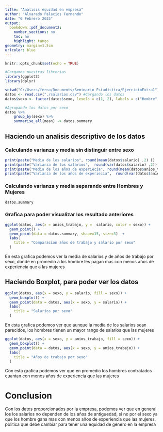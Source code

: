 ```yaml
---
title: "Analisis equidad en empresa"
author: "Alvarado Palacios Fernando"
date: "6 Febrero 2025"
output: 
  bookdown::pdf_document2:
    number_sections: no
    toc: no
    highlight: tango
geometry: margin=1.5cm
urlcolor: blue
---
```


```r
knitr::opts_chunk$set(echo = TRUE)

#Cargamos nuestras librerías 
library(ggplot2)
library(dplyr)

```


```R
setwd("C:/Users/ferna/Documents/Seminario Estadistica/EjercicioExtra1") #Cargando de donde voy a traer los datos
datos <- read.csv("./salarios.csv") #Cargando los datos
datos$sexo <- factor(datos$sexo, levels = c(1, 2), labels = c("Hombre", "Mujer"))

#Agrupando los datos por sexo
datos %>% 
    group_by(sexo) %>%
    summarise_all(mean) -> datos.summary

```

## Haciendo un analisis descriptivo de los datos

### Calculando varianza y media sin distinguir entre sexo

```R

print(paste("Media de los salarios", round(mean(datos$salario) ,2) ))
print(paste("Varianza de los salarios",  round(var(datos$salario) ,2)))
print(paste("Media de los años de experiecia", round(mean(datos$anios_trabajo) ,2) ))
print(paste("Varianza de los años de experiecia",  round(var(datos$anios_trabajo) ,2)))


```


### Calculando varianza y media separando entre Hombres y Mujeres

```R
datos.summary 
```


### Grafica para poder visualizar los resultado anteriores
```R
ggplot(datos, aes(x = anios_trabajo, y =  salario, color = sexo)) +
  geom_point() +
  geom_point(data = datos.summary, shape=15, size=3)  +
  labs(
    title = "Comparacion años de trabajo y salario por sexo"
  )
```

En esta grafica podemos ver la media de salarios y de años de trabajo por sexo, donde en promedio a los hombre les pagan mas con menos años de experiencia que a las mujeres


## Haciendo Boxplot, para poder ver los datos
```R
ggplot(datos, aes(x = sexo, y = salario, fill = sexo)) +
  geom_boxplot() +
  geom_point(data = datos, aes(x = sexo, y = salario)) +
  labs(
    title = "Salarios por sexo"
  )
```

En esta grafica podemos ver que aunque la media de los salarios sean parecidos, los hombres tienen un mayor rango de salarios que las mujeres


```R
ggplot(datos, aes(x = sexo, y = anios_trabajo, fill = sexo)) +
  geom_boxplot() +
  geom_point(data = datos, aes(x = sexo, y = anios_trabajo)) +
  labs(
    title = "Años de trabajo por sexo"
  )
```

Con esta grafica podemos ver que en promedio los hombres  contratados cuantan con menos años de experiencia que las mujeres


# Conclusion

Con los datos proporcionados por la empresa, podemos ver que en general los los salarios no dependen de los años de antiguedad, si no por el sexo ya que los hombre gana mas con menos años de experiencia que las mujeres, politica que debe cambiar para tener una equidad de genero en la empresa




